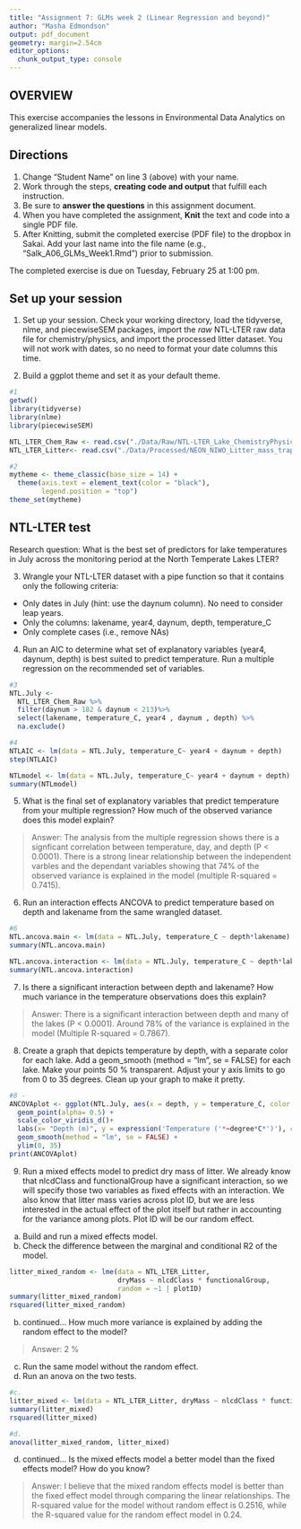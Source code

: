 ```yaml
---
title: "Assignment 7: GLMs week 2 (Linear Regression and beyond)"
author: "Masha Edmondson"
output: pdf_document
geometry: margin=2.54cm
editor_options: 
  chunk_output_type: console
---
```


## OVERVIEW

This exercise accompanies the lessons in Environmental Data Analytics on generalized linear models. 

## Directions
1. Change "Student Name" on line 3 (above) with your name.
3. Work through the steps, **creating code and output** that fulfill each instruction.
4. Be sure to **answer the questions** in this assignment document.
6. When you have completed the assignment, **Knit** the text and code into a single PDF file.
8. After Knitting, submit the completed exercise (PDF file) to the dropbox in Sakai. Add your last name into the file name (e.g., "Salk_A06_GLMs_Week1.Rmd") prior to submission.

The completed exercise is due on Tuesday, February 25 at 1:00 pm.

## Set up your session 
1. Set up your session. Check your working directory, load the tidyverse, nlme, and piecewiseSEM packages, import the *raw* NTL-LTER raw data file for chemistry/physics, and import the processed litter dataset. You will not work with dates, so no need to format your date columns this time.

2. Build a ggplot theme and set it as your default theme.

```r
#1
getwd()
library(tidyverse)
library(nlme)
library(piecewiseSEM)

NTL_LTER_Chem_Raw <- read.csv("./Data/Raw/NTL-LTER_Lake_ChemistryPhysics_Raw.csv")
NTL_LTER_Litter<- read.csv("./Data/Processed/NEON_NIWO_Litter_mass_trap_Processed.csv")

#2
mytheme <- theme_classic(base_size = 14) +
  theme(axis.text = element_text(color = "black"), 
        legend.position = "top")
theme_set(mytheme)
```


## NTL-LTER test
Research question: What is the best set of predictors for lake temperatures in July across the monitoring period at the North Temperate Lakes LTER? 

3. Wrangle your NTL-LTER dataset with a pipe function so that it contains only the following criteria: 

* Only dates in July (hint: use the daynum column). No need to consider leap years.
* Only the columns: lakename, year4, daynum, depth, temperature_C
* Only complete cases (i.e., remove NAs)

4. Run an AIC to determine what set of explanatory variables (year4, daynum, depth) is best suited to predict temperature. Run a multiple regression on the recommended set of variables. 

```r
#3
NTL.July <- 
  NTL_LTER_Chem_Raw %>%
  filter(daynum > 182 & daynum < 213)%>%
  select(lakename, temperature_C, year4 , daynum , depth) %>%
  na.exclude()

#4
NTLAIC <- lm(data = NTL.July, temperature_C~ year4 + daynum + depth) 
step(NTLAIC) 

NTLmodel <- lm(data = NTL.July, temperature_C~ year4 + daynum + depth)
summary(NTLmodel) 
```

5. What is the final set of explanatory variables that predict temperature from your multiple regression? How much of the observed variance does this model explain?

> Answer: The analysis from the multiple regression shows there is a signficant correlation between temperature, day, and depth (P < 0.0001). There is a strong linear relationship between the independent varbles and the dependant variables showing that 74% of the observed variance is explained in the model (multiple R-squared = 0.7415).

6. Run an interaction effects ANCOVA to predict temperature based on depth and lakename from the same wrangled dataset.

```r

#6
NTL.ancova.main <- lm(data = NTL.July, temperature_C ~ depth*lakename)
summary(NTL.ancova.main) 

NTL.ancova.interaction <- lm(data = NTL.July, temperature_C ~ depth*lakename)
summary(NTL.ancova.interaction)

```

7. Is there a significant interaction between depth and lakename? How much variance in the temperature observations does this explain?

> Answer: There is a significant interaction between depth and many of the lakes (P < 0.0001). Around 78% of the variance is explained in the model (Multiple R-squared = 0.7867).

8. Create a graph that depicts temperature by depth, with a separate color for each lake. Add a geom_smooth (method = "lm", se = FALSE) for each lake. Make your points 50 % transparent. Adjust your y axis limits to go from 0 to 35 degrees. Clean up your graph to make it pretty. 

```r
#8 - 
ANCOVAplot <- ggplot(NTL.July, aes(x = depth, y = temperature_C, color = lakename)) + 
  geom_point(alpha= 0.5) + 
  scale_color_viridis_d()+
  labs(x= "Depth (m)", y = expression('Temperature ('*~degree*C*')'), color = "")+
  geom_smooth(method = "lm", se = FALSE) +
  ylim(0, 35)
print(ANCOVAplot)
```

9. Run a mixed effects model to predict dry mass of litter. We already know that nlcdClass and functionalGroup have a significant interaction, so we will specify those two variables as fixed effects with an interaction. We also know that litter mass varies across plot ID, but we are less interested in the actual effect of the plot itself but rather in accounting for the variance among plots. Plot ID will be our random effect.

a. Build and run a mixed effects model.
b. Check the difference between the marginal and conditional R2 of the model. 

```r
litter_mixed_random <- lme(data = NTL_LTER_Litter,
                           dryMass ~ nlcdClass * functionalGroup,
                           random = ~1 | plotID)
summary(litter_mixed_random)
rsquared(litter_mixed_random)
```

b. continued... How much more variance is explained by adding the random effect to the model? 

> Answer: 2 %

c. Run the same model without the random effect.
d. Run an anova on the two tests. 
```r
#c.
litter_mixed <- lm(data = NTL_LTER_Litter, dryMass ~ nlcdClass * functionalGroup)
summary(litter_mixed)
rsquared(litter_mixed)

#d.
anova(litter_mixed_random, litter_mixed)
```

d. continued... Is the mixed effects model a better model than the fixed effects model? How do you know?

> Answer: I believe that the mixed random effects model is better than the fixed effect model through comparing the linear relationships. The R-squared value for the model without random effect is 0.2516, while the R-squared value for the random effect model in 0.24.